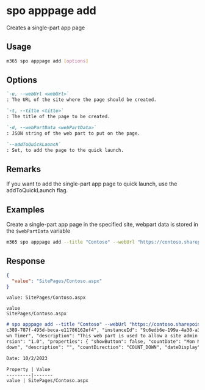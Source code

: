
# spo apppage add

Creates a single-part app page

## Usage

```sh
m365 spo apppage add [options]
```

## Options

```md definition-list
`-u, --webUrl <webUrl>`
: The URL of the site where the page should be created.

`-t, --title <title>`
: The title of the page to be created.

`-d, --webPartData <webPartData>`
: JSON string of the web part to put on the page.

`--addToQuickLaunch`
: Set, to add the page to the quick launch.
```

<Global />

## Remarks

If you want to add the single-part app page to quick launch, use the addToQuickLaunch flag.

## Examples

Create a single-part app page in the specified site, webpart data is stored in the `$webPartData` variable

```sh
m365 spo apppage add --title "Contoso" --webUrl "https://contoso.sharepoint.com" --webPartData $webPartData --addToQuickLaunch
```


## Response

<Tabs>
  <TabItem value="JSON">

  ```json
  {
    "value": "SitePages/Contoso.aspx"
  }
  ```

  </TabItem>
  <TabItem value="Text">

  ```text
  value: SitePages/Contoso.aspx
  ```

  </TabItem>
  <TabItem value="CSV">

  ```csv
  value
  SitePages/Contoso.aspx
  ```

  </TabItem>
  <TabItem value="Markdown">

  ```md
  # spo apppage add --title "Contoso" --webUrl "https://contoso.sharepoint.com/sites/sales" --webPartData "{"id": "62ca
  c389-787f-495d-beca-e11786162ef4", "instanceId": "9c6edb6e-199a-4a30-a3b6-73466a68187b", "title": "Full App Page Countdo
  wn Timer", "description": "This web part is used to allow a site admin to count down/up to an important event.", "dataVe
  rsion": "1.0", "properties": { "showButton": false, "countDate": "Mon May 13 2019 14:00:00 GMT+0100", "title": "My count
  down", "description": "", "countDirection": "COUNT_DOWN", "dateDisplay": "DAY_HOUR_MINUTE_SECOND", "buttonText": ""}}"

  Date: 10/2/2023

  Property | Value
  ---------|-------
  value | SitePages/Contoso.aspx
  ```

  </TabItem>
</Tabs>
